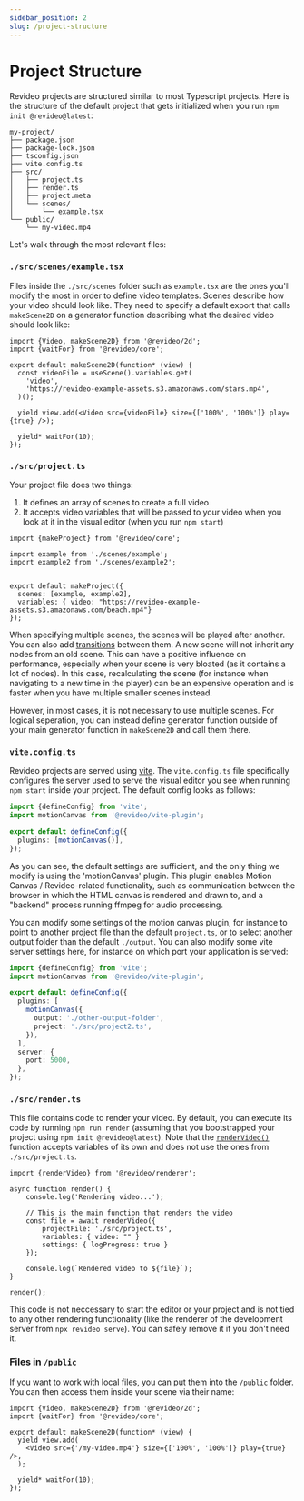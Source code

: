 ```yaml
---
sidebar_position: 2
slug: /project-structure
---
```


# Project Structure

Revideo projects are structured similar to most Typescript projects. Here is the
structure of the default project that gets initialized when you run
`npm init @revideo@latest`:

```
my-project/
├── package.json
├── package-lock.json
├── tsconfig.json
├── vite.config.ts
├── src/
│   ├── project.ts
│   ├── render.ts
│   ├── project.meta
│   └── scenes/
│       └── example.tsx
└── public/
    └── my-video.mp4
```

Let's walk through the most relevant files:

### `./src/scenes/example.tsx`

Files inside the `./src/scenes` folder such as `example.tsx` are the ones you'll
modify the most in order to define video templates. Scenes describe how your
video should look like. They need to specify a default export that calls
`makeScene2D` on a generator function describing what the desired video should
look like:

```tsx
import {Video, makeScene2D} from '@revideo/2d';
import {waitFor} from '@revideo/core';

export default makeScene2D(function* (view) {
  const videoFile = useScene().variables.get(
    'video',
    'https://revideo-example-assets.s3.amazonaws.com/stars.mp4',
  )();

  yield view.add(<Video src={videoFile} size={['100%', '100%']} play={true} />);

  yield* waitFor(10);
});
```

### `./src/project.ts`

Your project file does two things:

1. It defines an array of scenes to create a full video
2. It accepts video variables that will be passed to your video when you look at
   it in the visual editor (when you run `npm start`)

```
import {makeProject} from '@revideo/core';

import example from './scenes/example';
import example2 from './scenes/example2';


export default makeProject({
  scenes: [example, example2],
  variables: { video: "https://revideo-example-assets.s3.amazonaws.com/beach.mp4"}
});
```

When specifying multiple scenes, the scenes will be played after another. You
can also add [transitions](/transitions) between them. A new scene will not
inherit any nodes from an old scene. This can have a positive influence on
performance, especially when your scene is very bloated (as it contains a lot of
nodes). In this case, recalculating the scene (for instance when navigating to a
new time in the player) can be an expensive operation and is faster when you
have multiple smaller scenes instead.

However, in most cases, it is not necessary to use multiple scenes. For logical
seperation, you can instead define generator function outside of your main
generator function in `makeScene2D` and call them there.

### `vite.config.ts`

Revideo projects are served using [vite](https://vitejs.dev/). The
`vite.config.ts` file specifically configures the server used to serve the
visual editor you see when running `npm start` inside your project. The default
config looks as follows:

```ts
import {defineConfig} from 'vite';
import motionCanvas from '@revideo/vite-plugin';

export default defineConfig({
  plugins: [motionCanvas()],
});
```

As you can see, the default settings are sufficient, and the only thing we
modify is using the 'motionCanvas' plugin. This plugin enables Motion Canvas /
Revideo-related functionality, such as communication between the browser in
which the HTML canvas is rendered and drawn to, and a "backend" process running
ffmpeg for audio processing.

You can modify some settings of the motion canvas plugin, for instance to point
to another project file than the default `project.ts`, or to select another
output folder than the default `./output`. You can also modify some vite server
settings here, for instance on which port your application is served:

```ts
import {defineConfig} from 'vite';
import motionCanvas from '@revideo/vite-plugin';

export default defineConfig({
  plugins: [
    motionCanvas({
      output: './other-output-folder',
      project: './src/project2.ts',
    }),
  ],
  server: {
    port: 5000,
  },
});
```

### `./src/render.ts`

This file contains code to render your video. By default, you can execute its
code by running `npm run render` (assuming that you bootstrapped your project
using `npm init @revideo@latest`). Note that the
[`renderVideo()`](/api/renderer/renderVideo) function accepts variables of its
own and does not use the ones from `./src/project.ts`.

```
import {renderVideo} from '@revideo/renderer';

async function render() {
	console.log('Rendering video...');

	// This is the main function that renders the video
	const file = await renderVideo({
		projectFile: './src/project.ts',
        variables: { video: "" }
		settings: { logProgress: true }
	});

	console.log(`Rendered video to ${file}`);
}

render();
```

This code is not neccessary to start the editor or your project and is not tied
to any other rendering functionality (like the renderer of the development
server from `npx revideo serve`). You can safely remove it if you don't need it.

### Files in `/public`

If you want to work with local files, you can put them into the `/public`
folder. You can then access them inside your scene via their name:

```tsx
import {Video, makeScene2D} from '@revideo/2d';
import {waitFor} from '@revideo/core';

export default makeScene2D(function* (view) {
  yield view.add(
    <Video src={'/my-video.mp4'} size={['100%', '100%']} play={true} />,
  );

  yield* waitFor(10);
});
```
